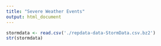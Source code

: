```yaml
---
title: "Severe Weather Events"
output: html_document
---
```


```r
stormdata <- read.csv('./repdata-data-StormData.csv.bz2')
str(stormdata)
```